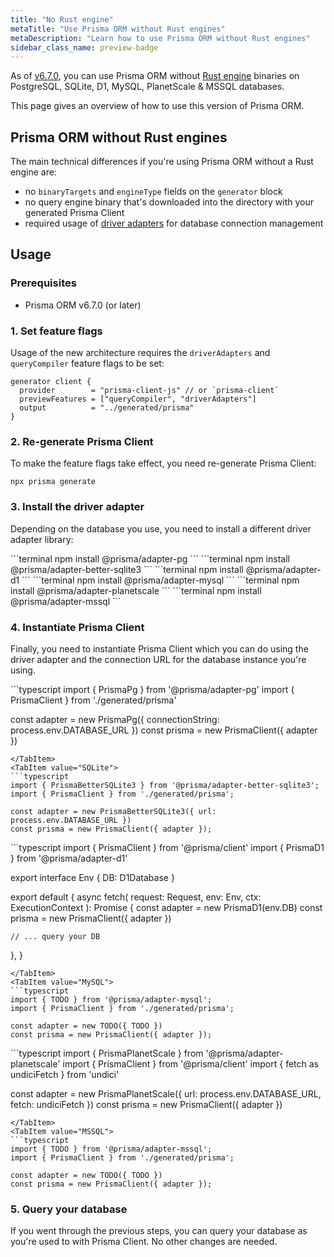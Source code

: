```yaml
---
title: "No Rust engine"
metaTitle: "Use Prisma ORM without Rust engines"
metaDescription: "Learn how to use Prisma ORM without Rust engines"
sidebar_class_name: preview-badge
---
```


As of [v6.7.0](https://pris.ly/release/6.7.0), you can use Prisma ORM without [Rust engine](/orm/more/under-the-hood/engines) binaries on PostgreSQL, SQLite, D1, MySQL, PlanetScale & MSSQL databases.

This page gives an overview of how to use this version of Prisma ORM.

## Prisma ORM without Rust engines

The main technical differences if you're using Prisma ORM without a Rust engine are:

- no `binaryTargets` and `engineType` fields on the `generator` block
- no query engine binary that's downloaded into the directory with your generated Prisma Client
- required usage of [driver adapters](/orm/overview/databases/database-drivers#driver-adapters) for database connection management

## Usage

### Prerequisites

- Prisma ORM v6.7.0 (or later)

### 1. Set feature flags

Usage of the new architecture requires the `driverAdapters` and `queryCompiler` feature flags to be set:

```prisma file=schema.prisma
generator client {
  provider        = "prisma-client-js" // or `prisma-client`
  previewFeatures = ["queryCompiler", "driverAdapters"]
  output          = "../generated/prisma"
}
```

### 2. Re-generate Prisma Client

To make the feature flags take effect, you need re-generate Prisma Client:

```terminal
npx prisma generate
```

### 3. Install the driver adapter

Depending on the database you use, you need to install a different driver adapter library:

<TabbedContent code>
<TabItem value="PostgreSQL">
```terminal
npm install @prisma/adapter-pg
```
</TabItem>
<TabItem value="SQLite">
```terminal
npm install @prisma/adapter-better-sqlite3
```
</TabItem>
<TabItem value="D1">
```terminal
npm install @prisma/adapter-d1
```
</TabItem>
<TabItem value="MySQL">
```terminal
npm install @prisma/adapter-mysql
```
</TabItem>
<TabItem value="PlanetScale">
```terminal
npm install @prisma/adapter-planetscale
```
</TabItem>
<TabItem value="MSSQL">
```terminal
npm install @prisma/adapter-mssql
```
</TabItem>
</TabbedContent>

### 4. Instantiate Prisma Client

Finally, you need to instantiate Prisma Client which you can do using the driver adapter and the connection URL for the database instance you're using.

<TabbedContent code>
<TabItem value="PostgreSQL">
```typescript
import { PrismaPg } from '@prisma/adapter-pg'
import { PrismaClient } from './generated/prisma'

const adapter = new PrismaPg({ connectionString: process.env.DATABASE_URL })
const prisma = new PrismaClient({ adapter })
```
</TabItem>
<TabItem value="SQLite">
```typescript
import { PrismaBetterSQLite3 } from '@prisma/adapter-better-sqlite3';
import { PrismaClient } from './generated/prisma';

const adapter = new PrismaBetterSQLite3({ url: process.env.DATABASE_URL })
const prisma = new PrismaClient({ adapter });
```
</TabItem>
<TabItem value="D1">
```typescript
import { PrismaClient } from '@prisma/client'
import { PrismaD1 } from '@prisma/adapter-d1'

export interface Env {
  DB: D1Database
}

export default {
  async fetch(
    request: Request,
    env: Env,
    ctx: ExecutionContext
  ): Promise<Response> {
    const adapter = new PrismaD1(env.DB)
    const prisma = new PrismaClient({ adapter })

    // ... query your DB
  },
}
```
</TabItem>
<TabItem value="MySQL">
```typescript
import { TODO } from '@prisma/adapter-mysql';
import { PrismaClient } from './generated/prisma';

const adapter = new TODO({ TODO })
const prisma = new PrismaClient({ adapter });
```
</TabItem>
<TabItem value="PlanetScale">
```typescript
import { PrismaPlanetScale } from '@prisma/adapter-planetscale'
import { PrismaClient } from '@prisma/client'
import { fetch as undiciFetch } from 'undici'

const adapter = new PrismaPlanetScale({ url: process.env.DATABASE_URL, fetch: undiciFetch })
const prisma = new PrismaClient({ adapter })
```
</TabItem>
<TabItem value="MSSQL">
```typescript
import { TODO } from '@prisma/adapter-mssql';
import { PrismaClient } from './generated/prisma';

const adapter = new TODO({ TODO })
const prisma = new PrismaClient({ adapter });
```
</TabItem>
</TabbedContent>


### 5. Query your database

If you went through the previous steps, you can query your database as you're used to with Prisma Client. No other changes are needed.